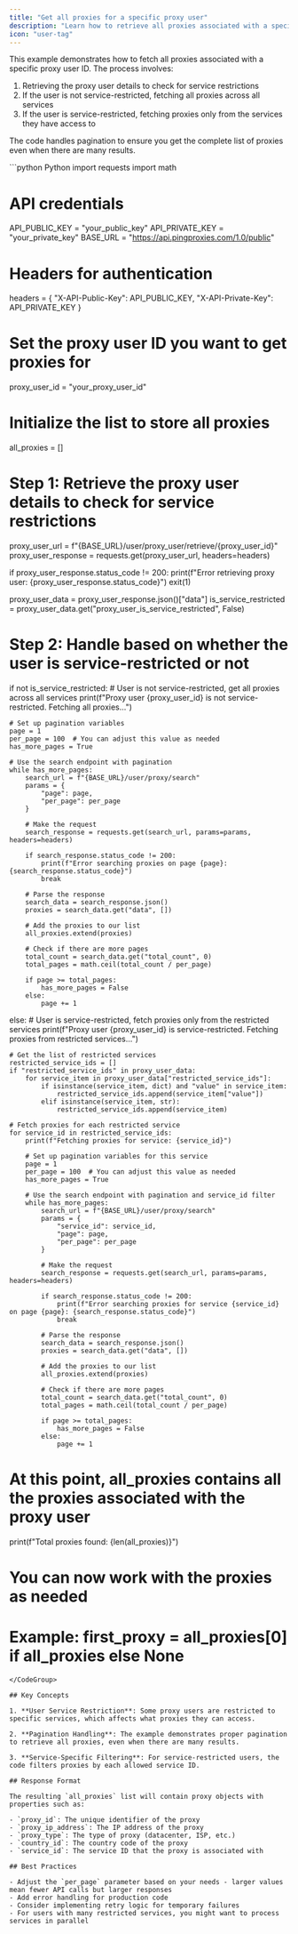 ```yaml
---
title: "Get all proxies for a specific proxy user"
description: "Learn how to retrieve all proxies associated with a specific proxy user, handling service restrictions"
icon: "user-tag"
---
```


This example demonstrates how to fetch all proxies associated with a specific proxy user ID. The process involves:

1. Retrieving the proxy user details to check for service restrictions
2. If the user is not service-restricted, fetching all proxies across all services
3. If the user is service-restricted, fetching proxies only from the services they have access to

The code handles pagination to ensure you get the complete list of proxies even when there are many results.

<CodeGroup>
```python Python
import requests
import math

# API credentials
API_PUBLIC_KEY = "your_public_key"
API_PRIVATE_KEY = "your_private_key"
BASE_URL = "https://api.pingproxies.com/1.0/public"

# Headers for authentication
headers = {
    "X-API-Public-Key": API_PUBLIC_KEY,
    "X-API-Private-Key": API_PRIVATE_KEY
}

# Set the proxy user ID you want to get proxies for
proxy_user_id = "your_proxy_user_id"

# Initialize the list to store all proxies
all_proxies = []

# Step 1: Retrieve the proxy user details to check for service restrictions
proxy_user_url = f"{BASE_URL}/user/proxy_user/retrieve/{proxy_user_id}"
proxy_user_response = requests.get(proxy_user_url, headers=headers)

if proxy_user_response.status_code != 200:
    print(f"Error retrieving proxy user: {proxy_user_response.status_code}")
    exit(1)

proxy_user_data = proxy_user_response.json()["data"]
is_service_restricted = proxy_user_data.get("proxy_user_is_service_restricted", False)

# Step 2: Handle based on whether the user is service-restricted or not
if not is_service_restricted:
    # User is not service-restricted, get all proxies across all services
    print(f"Proxy user {proxy_user_id} is not service-restricted. Fetching all proxies...")
    
    # Set up pagination variables
    page = 1
    per_page = 100  # You can adjust this value as needed
    has_more_pages = True
    
    # Use the search endpoint with pagination
    while has_more_pages:
        search_url = f"{BASE_URL}/user/proxy/search"
        params = {
            "page": page,
            "per_page": per_page
        }
        
        # Make the request
        search_response = requests.get(search_url, params=params, headers=headers)
        
        if search_response.status_code != 200:
            print(f"Error searching proxies on page {page}: {search_response.status_code}")
            break
        
        # Parse the response
        search_data = search_response.json()
        proxies = search_data.get("data", [])
        
        # Add the proxies to our list
        all_proxies.extend(proxies)
        
        # Check if there are more pages
        total_count = search_data.get("total_count", 0)
        total_pages = math.ceil(total_count / per_page)
        
        if page >= total_pages:
            has_more_pages = False
        else:
            page += 1
else:
    # User is service-restricted, fetch proxies only from the restricted services
    print(f"Proxy user {proxy_user_id} is service-restricted. Fetching proxies from restricted services...")
    
    # Get the list of restricted services
    restricted_service_ids = []
    if "restricted_service_ids" in proxy_user_data:
        for service_item in proxy_user_data["restricted_service_ids"]:
            if isinstance(service_item, dict) and "value" in service_item:
                restricted_service_ids.append(service_item["value"])
            elif isinstance(service_item, str):
                restricted_service_ids.append(service_item)
    
    # Fetch proxies for each restricted service
    for service_id in restricted_service_ids:
        print(f"Fetching proxies for service: {service_id}")
        
        # Set up pagination variables for this service
        page = 1
        per_page = 100  # You can adjust this value as needed
        has_more_pages = True
        
        # Use the search endpoint with pagination and service_id filter
        while has_more_pages:
            search_url = f"{BASE_URL}/user/proxy/search"
            params = {
                "service_id": service_id,
                "page": page,
                "per_page": per_page
            }
            
            # Make the request
            search_response = requests.get(search_url, params=params, headers=headers)
            
            if search_response.status_code != 200:
                print(f"Error searching proxies for service {service_id} on page {page}: {search_response.status_code}")
                break
            
            # Parse the response
            search_data = search_response.json()
            proxies = search_data.get("data", [])
            
            # Add the proxies to our list
            all_proxies.extend(proxies)
            
            # Check if there are more pages
            total_count = search_data.get("total_count", 0)
            total_pages = math.ceil(total_count / per_page)
            
            if page >= total_pages:
                has_more_pages = False
            else:
                page += 1

# At this point, all_proxies contains all the proxies associated with the proxy user
print(f"Total proxies found: {len(all_proxies)}")

# You can now work with the proxies as needed
# Example: first_proxy = all_proxies[0] if all_proxies else None
```
</CodeGroup>

## Key Concepts

1. **User Service Restriction**: Some proxy users are restricted to specific services, which affects what proxies they can access.

2. **Pagination Handling**: The example demonstrates proper pagination to retrieve all proxies, even when there are many results.

3. **Service-Specific Filtering**: For service-restricted users, the code filters proxies by each allowed service ID.

## Response Format

The resulting `all_proxies` list will contain proxy objects with properties such as:

- `proxy_id`: The unique identifier of the proxy
- `proxy_ip_address`: The IP address of the proxy
- `proxy_type`: The type of proxy (datacenter, ISP, etc.)
- `country_id`: The country code of the proxy
- `service_id`: The service ID that the proxy is associated with

## Best Practices

- Adjust the `per_page` parameter based on your needs - larger values mean fewer API calls but larger responses
- Add error handling for production code
- Consider implementing retry logic for temporary failures
- For users with many restricted services, you might want to process services in parallel